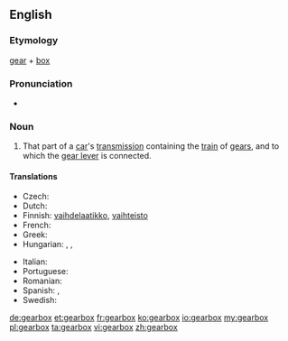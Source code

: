 ==English==

===Etymology===
[[gear]] + [[box]]

===Pronunciation===
* {{audio|en-us-gearbox.ogg|Audio (US)}}

===Noun===
{{wikipedia}}
{{en-noun|gearboxes}}

# That part of a [[car]]'s [[transmission]] containing the [[train]] of [[gears]], and to which the [[gear lever]] is connected.

====Translations====
{{trans-top|train of gears}}
* Czech: {{t-|cs|převodovka|f}}
* Dutch: {{t+|nl|versnellingsbak}}
* Finnish: [[vaihdelaatikko]], [[vaihteisto]]
* French: {{t-|fr|boite de vitesse}}
* Greek: {{t|el|κιβώτιο ταχυτήτων|n|tr=kivótio tachytíton|sc=Grek}}
* Hungarian: {{t|hu|sebességváltó}},  {{t|hu|sebváltó}},  {{t-|hu|váltó}}
{{trans-mid}}
* Italian: {{t|it|scatola del cambio}}
* Portuguese: {{t|pt|caixa de câmbio}}
* Romanian: {{t|ro|cutie de viteze|f}}
* Spanish: {{t-|es|caja de cambios|f}}, {{t|es|caja de velocidades|f}}
* Swedish: {{t|sv|växellåda|c}}
{{trans-bottom}}

[[de:gearbox]]
[[et:gearbox]]
[[fr:gearbox]]
[[ko:gearbox]]
[[io:gearbox]]
[[my:gearbox]]
[[pl:gearbox]]
[[ta:gearbox]]
[[vi:gearbox]]
[[zh:gearbox]]